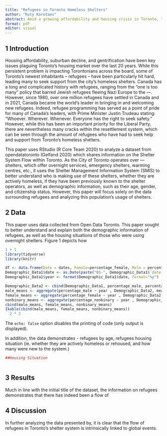 ```yaml
---
title: "Refugees in Toronto Homeless Shelters"
author: "Ruty Korotaev"
abstract: Amid a growing affordability and housing crisis in Toronto, this paper analyzes the flow of people who are using the city's overnight shelters between January 2018 and January 2023. The data demonstrates that
format: pdf
editor: visual
---
```


## 1 Introduction

Housing affordability, suburban decline, and gentrification have been key issues plaguing Toronto's housing market over the last 20 years. While this persistent problem is impacting Torontonians across the board, some of Toronto's newest inhabitants -- refugees -- have been particularly hit hard, leading many to seek support from the city's homeless shelters. Canada has a long and complicated history with refugees, ranging from the "one is too many" policy that barred Jewish refugees fleeing Nazi Europe to the ---. However, since 1980, over one million refugees have settled in Canada and in 2021, Canada became the world's leader in bringing in and welcoming new refugees. Indeed, refugee programming has served as a point of pride for many of Canada's leaders, with Prime Minister Justin Trudeau stating: "Whoever. Wherever. Whenever. Everyone has the right to seek safety." However, while this has been an important priority for the Liberal Party, there are nevertheless many cracks within the resettlement system, which can be seen through the amount of refugees who have had to seek help and support from Toronto's homeless shelters.

This paper uses RStudio (R Core Team 2020) to analyze a dataset from opendatatoronto (Gelfand 2020) which shares information on the Shelter System Flow within Toronto. As the City of Toronto operates over --- shelters, which offer overnight services, emergency shelters, warming centres, etc., it uses the Shelter Management Information System (SMIS) to better understand who is making use of these shelters, whether they are actively homeless, if they have been previously known to the shelter operators, as well as demographic information, such as their age, gender, and citizenship status. However, this paper will focus solely on the data surrounding refugees and analyzing this population's usage of shelters.

## 2 Data

This paper uses data collected from Open Data Toronto. This paper sought to better understand and explain both the demographic information of refugees, as well as the housing situations of those who were using overnight shelters. Figure 1 depicts how

```r
1 + 1
library(tidyverse)
library(knitr)

df <- data.frame(Date = dates, Female=percentage_female, Male = percentage_male, Nonbinary = percentage_nonbinary)
Demographic_Data1$date <- as.Date(paste("01-", Demographic_Data1$`date(mmm-yy)`, sep = ""), format = "%d-%b-%y")
Demographic_Data1$year <- format(Demographic_Data1$date, format="%y")

Demographic_Data2 <- cbind(Demographic_Data1, percentage_male, percentage_female, percentage_nonbinary)
male_means <- aggregate(percentage_male ~ year , Demographic_Data2, mean)
female_means <- aggregate(percentage_female ~ year , Demographic_Data2, mean)
nonbinary_means <- aggregate(percentage_nonbinary ~ year , Demographic_Data2, mean)
cbind(male_means, female_means, nonbinary_means) 
{kable(cbind(male_means, female_means, nonbinary_means))
  2 * 2
```

The `echo: false` option disables the printing of code (only output is displayed).

In addition, the data demonstrates - refugees by age, refugees housing situation (ie. whether they are actively homeless or rehoused, and how many were new to the system.)

```r
##Housing Situation 



```

## 3 Results

Much in line with the initial title of the dataset, the information on refugees demonstrates that there has indeed been a flow of

## 4 Discussion

In further analyzing the data presented by, it is clear that the flow of refugees in Toronto's shelter system is intrinsically linked to global events.
